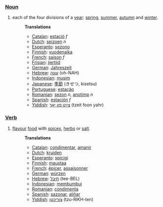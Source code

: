 ===[[Noun]]===
# each of the four divisions of a [[year]]: [[spring]], [[summer]], [[autumn]] and [[winter]].
#:'''Translations'''
#:* [[Catalan]]: [[estació]] ''f''
#:* [[Dutch]]: [[seizoen]] ''n''
#:* [[Esperanto]]: [[sezono]]
#:* [[Finnish]]: [[vuodenaika]]
#:* [[French]]: [[saison]] ''f''
#:* [[Frisian]]: [[jiertiid]]
#:* [[German]]: [[Jahreszeit]]
#:* [[Hebrew]]: [[עונה]] (oh-NAH)
#:* [[Indonesian]]: [[musim]]
#:* [[Japanese]]: [[季節]] (きせつ, kisetsu)
#:* [[Portuguese]]: [[estação]]
#:* [[Romanian]]: [[sezon]] ''n'', [[anotimp]] ''n''
#:* [[Spanish]]: [[estación]] ''f''
#:* [[Yiddish]]: [[צײַט פון יאָר]] (tzeit foon yahr)

===[[Verb]]===
# [[flavour]] [[food]] with [[spice|spices]], [[herb|herbs]] or [[salt]].
#:'''Translations'''
#:* [[Catalan]]: [[condimentar]], [[amanir]]
#:* [[Dutch]]: [[kruiden]]
#:* [[Esperanto]]: [[spicigi]]
#:* [[Finnish]]: [[maustaa]]
#:* [[French]]: [[épicer]], [[assaisonner]]
#:* [[German]]: [[würzen]]
#:* [[Hebrew]]: [[תיבל]] (tee-BEL)
#:* [[Indonesian]]: [[bumbu|membumbui]]
#:* [[Romanian]]: [[condimenta]]
#:* [[Spanish]]: [[sazonar]], [[aliñar]]
#:* [[Yiddish]]: [[צוריכטן]] (tzu-RIKH-ten)